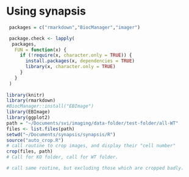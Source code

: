 # Using synapsis

```r

 packages = c("rmarkdown","BiocManager","imager")

 package.check <- lapply(
  packages,
   FUN = function(x) {
     if (!require(x, character.only = TRUE)) {
       install.packages(x, dependencies = TRUE)
       library(x, character.only = TRUE)
     }
   }
 )
 
library(knitr)
library(rmarkdown)
#BiocManager::install("EBImage")
library(EBImage)
library(ggplot2)
path = "~/Documents/svi/imaging/data-folder/test-folder/all-WT"
files <- list.files(path)
setwd("~/Documents/synapsis/synapsis/R")
source("auto_crop.R")
# call routine to crop images, and display their "cell number"
crop(files, path)
# Call for KO folder, call for WT folder.

# call same routine, but excluding those which are cropped badly.


```
